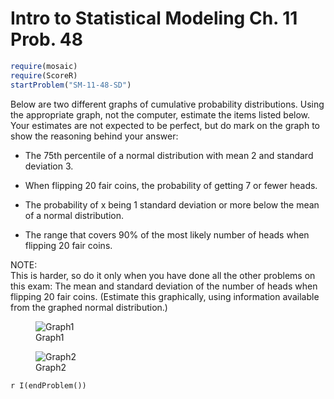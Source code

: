 Intro to Statistical Modeling Ch. 11 Prob. 48
========================================================
```r
require(mosaic)
require(ScoreR)
startProblem("SM-11-48-SD")
```

Below are two different graphs of cumulative probability distributions. Using the appropriate graph, not the computer, estimate the items listed below.  Your estimates are not expected to be perfect, but do mark on the graph to show the reasoning behind your answer:

* The 75th percentile of a normal distribution with mean 2 and standard deviation 3.

* When flipping 20 fair coins, the probability of getting 7 or fewer heads.

* The probability of x being 1 standard deviation or more below the mean of a normal distribution.

* The range that covers 90% of the most likely number of heads when flipping 20 fair coins.

<aside>
NOTE:     
This is harder, so do it only when you have done all the other problems on this exam: The mean and standard deviation of the number of heads when flipping 20 fair coins.  (Estimate this graphically, using information available from the graphed normal distribution.)
</aside>


![Graph1](cummulative1.png)

![Graph2](cummulative3.png)

`r I(endProblem())`